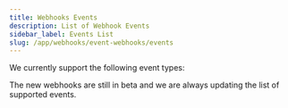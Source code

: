 ```yaml
---
title: Webhooks Events
description: List of Webhook Events
sidebar_label: Events List
slug: /app/webhooks/event-webhooks/events
---
```



We currently support the following event types:

<EventWebhookList />

The new webhooks are still in beta and we are always updating the list of supported events.

